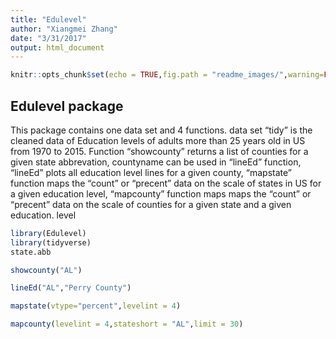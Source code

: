 ```yaml
---
title: "Edulevel"
author: "Xiangmei Zhang"
date: "3/31/2017"
output: html_document
---
```


```r
knitr::opts_chunk$set(echo = TRUE,fig.path = "readme_images/",warning=FALSE, message=FALSE)
```

## Edulevel package

This package contains one data set and 4 functions. data set "tidy" is the cleaned data of Education levels of adults more than 25 years old in US from 1970 to 2015. Function "showcounty" returns a list of counties for a given state abbrevation, countyname can be used in "lineEd" function, "lineEd" plots all education level lines for a given county, "mapstate" function maps the "count" or "precent" data on the scale of states in US for a given education level, "mapcounty" function maps maps the "count" or "precent" data on the scale of counties for a given state and a given education. level

```r
library(Edulevel)
library(tidyverse)
state.abb
```
```r
showcounty("AL")
```
```r
lineEd("AL","Perry County")
```
```r
mapstate(vtype="percent",levelint = 4)
```
```r
mapcounty(levelint = 4,stateshort = "AL",limit = 30)
```
